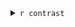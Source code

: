 
<details>
<summary>`r contrast`</summary>


```r

# Create a directory to store the results by contrast

contrastDir <- paste0(anaDiffDir,"/", RFLOMICS:::convertContrastToTag(dataset.SE,contrast), "_" , contrastName2contrastDir(contrast),"/")
                      
dir.create(path=contrastDir)

knitr::opts_chunk$set(
  fig.path=contrastDir
)

evalPCA <- dim(dataset.SE@metadata[["DiffExpAnal"]][["TopDEF"]][[contrast]])[1] > 1
evalExport <-  dim(dataset.SE@metadata[["DiffExpAnal"]][["TopDEF"]][[contrast]])[1] > 0
```


```r
diff.plots <- plotDiffAnalysis(dataset.SE, contrastName=contrast)
```



1- Pvalues distribution

*Distribution of non-adjusted p-values. The most desirable shape is a peak of p-values at 0 following by a uniform distribution*

```r
diff.plots$Pvalue.hist
```

2- MA plot

*Expect a majority of* `r RFLOMICS:::.omicsDic(dataset.SE)[["variableName"]]` *around 0. The red points are the* `r RFLOMICS:::.omicsDic(dataset.SE)[["variableName"]]` *significantly over-expressed in the left factor's modality in the contrast expression whereas blue points are* `r RFLOMICS:::.omicsDic(dataset.SE)[["variableName"]]` *significantly under-expressed in the rigth factor's modality in the contrast expression. Only the top 20* `r RFLOMICS:::.omicsDic(dataset.SE)[["variableName"]]` *DE are labeled.*

```r
diff.plots$MA.plot
```

3- VolcanoPlot

*Red points are* `r RFLOMICS:::.omicsDic(dataset.SE)[["variableName"]]` *of interest displaying both large magnitude log-fold-changes (x axis) and high statistical significance (y axis). Only the top 20* `r RFLOMICS:::.omicsDic(dataset.SE)[["variableName"]]` *DE are labeled.*

```r
diff.plots$Volcano.plot
```


3- Heatmap:

*Heatmap was performed on DE* `r RFLOMICS:::.omicsDic(dataset.SE)[["variableName"]]` *expression data table which has been transformed by:* `r getTransSettings(dataset.SE)$method` *method and normalized by:* 
`r getNormSettings(dataset.SE)$method` *method.*
*Clustering was independently performed on samples (row) and centered `r RFLOMICS:::.omicsDic(dataset.SE)[["variableName"]]` (column) using euclidian distance and complete aggregation method*

```r
plotHeatmapDesign(object = dataset.SE, contrastName = contrast)
```


4- PCA on DE 

```r

resTable <- dataset.SE@metadata$DiffExpAnal[["TopDEF"]][[contrast]]
newDataset.SE <- dataset.SE[rownames(dataset.SE) %in% row.names(resTable)]
newDataset.SE <- RFLOMICS::runOmicsPCA(newDataset.SE)  

RFLOMICS::plotPCA(newDataset.SE,
                  raw = "norm",
                  axes=c(1, 2), groupColor="groups")
RFLOMICS::plotPCA(newDataset.SE,
                  raw = "norm",
                  axes=c(1, 3), groupColor="groups")
```


5- Table of DE

* results of the differential expression/abundance statistical analysis:
  + `r RFLOMICS:::.omicsDic(dataset.SE)[["variableName"]]` ID
  + logFC: log2 fold change
  + Abundance: mean expression/abundance for the factor's modality
  + t: t-statistic (limma-lmFit, prot/metabo)
  + pvalue: p-values
  + Adj.value: adjusted p-value (BH)
  + LR: likelihood ratio test (edgeR-glmLRT, RNAseq)
  + B: log-odds that the prot/metabo is differentially expressed (limma-topTable)
  + Regulation: Up (green) or Down (red) regulated

```r

reactable::reactable(signif(dataset.SE@metadata[["DiffExpAnal"]][["TopDEF"]][[contrast]],3),
          showSortable = TRUE,
          bordered = TRUE,
          defaultPageSize = 6, searchable = TRUE, paginationType = "simple",
          columns = list(
            logFC = reactable::colDef(
                style = function(value) {
                    color <- if (value >= 0) {
                      "#C7DCA7"
                    } else if (value < 0) {
                      "#FFC5C5"
                    }
                    list(fontWeight = 600, color = color)
                }
              )
            )
          )

 write.table(dataset.SE@metadata[["DiffExpAnal"]][["TopDEF"]][[contrast]],
             file=paste0(contrastDir,"Table_of_DE_", RFLOMICS:::omicsDic(dataset.SE)[["variableName"]],"_pvalmax_",
                         dataset.SE@metadata[["DiffExpAnal"]][["p.adj.cutoff"]],"_FCmin_",
                         dataset.SE@metadata[["DiffExpAnal"]][["abs.logFC.cutoff"]],".txt"),
             sep="\t",quote=FALSE,col.names=TRUE,row.names=TRUE)
 
 write.table(dataset.SE@metadata[["DiffExpAnal"]][["DEF"]][[contrast]],
             file=paste0(contrastDir,"Table_of_non_filtering_", RFLOMICS:::omicsDic(dataset.SE)[["variableName"]],".txt"),
             sep="\t",quote=FALSE,col.names=TRUE,row.names=TRUE)
```


</details>


